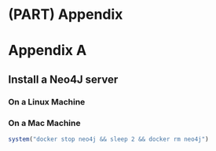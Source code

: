 # (PART) Appendix {-}

# Appendix A {#appendixa}

## Install a Neo4J server 

### On a Linux Machine


### On a Mac Machine

```r
system("docker stop neo4j && sleep 2 && docker rm neo4j")
```

